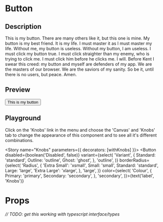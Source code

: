 
<Meta title="Button" component={Button} />

# Button

## Description

This is my button. There are many others like it, but this one is mine. My button is my best friend. It is my life. I must master it as I must master my life. Without me, my button is useless. Without my button, I am useless. I must click my button true. I must click straighter than my enemy, who is trying to click me. I must click him before he clicks me. I will. Before Kent I swear this creed: my button and myself are defenders of my app. We are the masters of our browser. We are the saviors of my sanity. So be it, until there is no users, but peace. Amen.

## Preview

<Preview>
  <Story name="Default">
    <Button>
      This is my button
    </Button>
  </Story>
</Preview>

## Playground

Click on the 'Knobs' link in the menu and choose the 'Canvas' and 'Knobs' tab to change the appearance of this component and to see all it's different combinations.

<Story name="Knobs" parameters={{ decorators: [withKnobs] }}>
  <Button  disabled={boolean('Disabled', false)} variant={select(
      'Variant',
      {
        Standard: 'standard',
        Outline: 'outline',
        Ghost: 'ghost',
      },
      'outline',
    )} borderRadius={select(
      'Radius',
      {
        'Extra Small': 'xsmall',
        Small: 'small',
        Standard: 'standard',
        Large: 'large',
        'Extra Large': 'xlarge',
      },
      'large',
    )} color={select(
      'Colour',
      {
        Primary: 'primary',
        Secondary: 'secondary',
      },
      'secondary',
    )}>{text('label', 'Knobs')}</Button>
</Story>

# Props

###### // TODO: get this working with typescript interface/types

<Props of={Button} />
